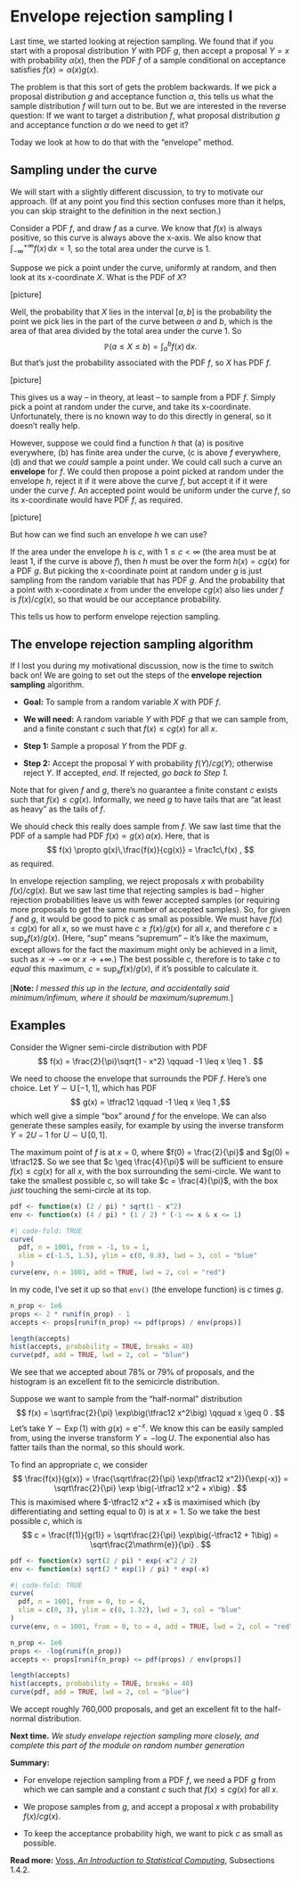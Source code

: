 # Envelope rejection sampling I

Last time, we started looking at rejection sampling. We found that if
you start with a proposal distribution $Y$ with PDF $g$, then accept a
proposal $Y = x$ with probability $\alpha(x)$, then the PDF $f$ of a
sample conditional on acceptance satisfies
$f(x) \propto \alpha(x) g(x)$.

The problem is that this sort of gets the problem backwards. If we pick
a proposal distribution $g$ and acceptance function $\alpha$, this tells
us what the sample distribution $f$ will turn out to be. But we are
interested in the reverse question: If we want to target a distribution
$f$, what proposal distribution $g$ and acceptance function $\alpha$ do
we need to get it?

Today we look at how to do that with the "envelope" method.

## Sampling under the curve

We will start with a slightly different discussion, to try to motivate
our approach. (If at any point you find this section confuses more than
it helps, you can skip straight to the definition in the next section.)

Consider a PDF $f$, and draw $f$ as a curve. We know that $f(x)$ is
always positive, so this curve is always above the x-axis. We also know
that $\int_{-\infty}^{+\infty} f(x)\,\mathrm{d}x = 1$, so the total area
under the curve is 1.

Suppose we pick a point under the curve, uniformly at random, and then
look at its x-coordinate $X$. What is the PDF of $X$?

\[picture\]

Well, the probability that $X$ lies in the interval $[a,b]$ is the
probability the point we pick lies in the part of the curve between $a$
and $b$, which is the area of that area divided by the total area under
the curve 1. So
$$ \mathbb P(a \leq X \leq b) = \int_a^b f(x) \,\mathrm{d}x .$$ But
that's just the probability associated with the PDF $f$, so $X$ has PDF
$f$.

\[picture\]

This gives us a way -- in theory, at least -- to sample from a PDF $f$.
Simply pick a point at random under the curve, and take its
x-coordinate. Unfortunately, there is no known way to do this directly
in general, so it doesn't really help.

However, suppose we could find a function $h$ that (a) is positive
everywhere, (b) has finite area under the curve, (c is above $f$
everywhere, (d) and that we *could* sample a point under. We could call
such a curve an **envelope** for $f$. We could then propose a point
picked at random under the envelope $h$, reject it if it were above the
curve $f$, but accept it if it were under the curve $f$. An accepted
point would be uniform under the curve $f$, so its x-coordinate would
have PDF $f$, as required.

\[picture\]

But how can we find such an envelope $h$ we can use?

If the area under the envelope $h$ is $c$, with $1 \leq c < \infty$ (the
area must be at least 1, if the curve is above $f$), then $h$ must be
over the form $h(x) = cg(x)$ for a PDF $g$. But picking the x-coordinate
point at random under $g$ is just sampling from the random variable that
has PDF $g$. And the probability that a point with x-coordinate $x$ from
under the envelope $cg(x)$ also lies under $f$ is $f(x)/cg(x)$, so that
would be our acceptance probability.

This tells us how to perform envelope rejection sampling.

## The envelope rejection sampling algorithm

If I lost you during my motivational discussion, now is the time to
switch back on! We are going to set out the steps of the **envelope
rejection sampling** algorithm.

::: thpart
-   **Goal:** To sample from a random variable $X$ with PDF $f$.

-   **We will need:** A random variable $Y$ with PDF $g$ that we can
    sample from, and a finite constant $c$ such that $f(x) \leq cg(x)$
    for all $x$.

-   **Step 1:** Sample a proposal $Y$ from the PDF $g$.

-   **Step 2:** Accept the proposal $Y$ with probability $f(Y) / cg(Y)$;
    otherwise reject $Y$. If accepted, *end*. If rejected, *go back to
    Step 1*.
:::

Note that for given $f$ and $g$, there's no guarantee a finite constant
$c$ exists such that $f(x) \leq cg(x)$. Informally, we need $g$ to have
tails that are "at least as heavy" as the tails of $f$.

We should check this really does sample from $f$. We saw last time that
the PDF of a sample had PDF $f(x) \propto g(x) \,\alpha(x)$. Here, that
is $$ f(x) \propto g(x)\,\frac{f(x)}{cg(x)} = \frac1c\,f(x) , $$ as
required.

In envelope rejection sampling, we reject proposals $x$ with probability
$f(x)/cg(x)$. But we saw last time that rejecting samples is bad --
higher rejection probabilities leave us with fewer accepted samples (or
requiring more proposals to get the same number of accepted samples).
So, for given $f$ and $g$, it would be good to pick $c$ as small as
possible. We must have $f(x) \leq cg(x)$ for all $x$, so we must have
$c \geq f(x) / g(x)$ for all $x$, and therefore
$c \geq \sup_x f(x)/g(x)$. (Here, "sup"
means "supremum" -- it's like the maximum, except allows for the fact the
maximum might only be achieved in a limit, such as $x \to -\infty$ or
$x \to +\infty$.) The best possible $c$, therefore is to take $c$ to *equal* this maximum, $c = \sup_x f(x) / g(x)$, if it's possible to calculate it.

[**Note:** *I messed this up in the lecture, and accidentally said minimum/infimum, where it should be maximum/supremum.*]

## Examples

::: {#exm-env1}
Consider the Wigner semi-circle distribution with PDF
$$ f(x) = \frac{2}{\pi}\sqrt{1 - x^2} \qquad -1 \leq x \leq 1 . $$

We need to choose the envelope that surrounds the PDF $f$. Here's one
choice. Let $Y \sim \operatorname{U}[-1,1]$, which has PDF
$$ g(x) = \tfrac12 \qquad -1 \leq x \leq 1 ,$$ which well give a simple "box" around $f$ for the envelope. We can also generate these samples
easily, for example by using the inverse transform $Y = 2U - 1$ for
$U \sim \operatorname{U}[0,1]$.

The maximum point of $f$ is at $x = 0$, where $f(0) = \frac{2}{\pi}$ and $g(0) = \tfrac12$. So
we see that $c \geq \frac{4}{\pi}$ will be sufficient to ensure
$f(x) \leq cg(x)$ for all $x$, with the box surrounding the semi-circle. We want to take the smallest possible
$c$, so will take $c = \frac{4}{\pi}$, with the box *just* touching the semi-circle at its top.

```r
pdf <- function(x) (2 / pi) * sqrt(1 - x^2)
env <- function(x) (4 / pi) * (1 / 2) * (-1 <= x & x <= 1)
```

```r
#| code-fold: TRUE
curve(
  pdf, n = 1001, from = -1, to = 1,
  xlim = c(-1.5, 1.5), ylim = c(0, 0.8), lwd = 3, col = "blue"
)
curve(env, n = 1001, add = TRUE, lwd = 2, col = "red")
```

In my code, I've set it up so that `env()` (the envelope function) is $c$ times $g$.

```r
n_prop <- 1e6
props <- 2 * runif(n_prop) - 1
accepts <- props[runif(n_prop) <= pdf(props) / env(props)]

length(accepts)
hist(accepts, probability = TRUE, breaks = 40)
curve(pdf, add = TRUE, lwd = 2, col = "blue")
```

We see that we accepted about 78% or 79% of proposals, and the histogram
is an excellent fit to the semicircle distribution.
:::

::: {#exm-env-norm}
Suppose we want to sample from the "half-normal" distribution
$$ f(x) = \sqrt\frac{2}{\pi} \exp\big(\tfrac12 x^2\big) \qquad x \geq 0 . $$
Let's take $Y \sim \operatorname{Exp}(1)$ with $g(x) = \mathrm{e}^{-x}$.
We know this can be easily sampled from, using the inverse transform
$Y = - \log U$. The exponential also has fatter tails than the normal,
so this should work.

To find an appropriate $c$, we consider
$$ \frac{f(x)}{g(x)} = \frac{\sqrt\frac{2}{\pi} \exp(\tfrac12 x^2)}{\exp(-x)} = \sqrt\frac{2}{\pi} \exp \big(-\tfrac12 x^2 + x\big) . $$
This is maximised where $-\tfrac12 x^2 + x$ is maximised which (by
differentiating and setting equal to 0) is at $x = 1$. So we take the
best possible $c$, which is
$$ c = \frac{f(1)}{g(1)} = \sqrt\frac{2}{\pi} \exp\big(-\tfrac12 + 1\big) = \sqrt\frac{2\mathrm{e}}{\pi} . $$

```r
pdf <- function(x) sqrt(2 / pi) * exp(-x^2 / 2)
env <- function(x) sqrt(2 * exp(1) / pi) * exp(-x)
```

```r
#| code-fold: TRUE
curve(
  pdf, n = 1001, from = 0, to = 4,
  xlim = c(0, 3), ylim = c(0, 1.32), lwd = 3, col = "blue"
)
curve(env, n = 1001, from = 0, to = 4, add = TRUE, lwd = 2, col = "red")
```

```r
n_prop <- 1e6
props <- -log(runif(n_prop))
accepts <- props[runif(n_prop) <= pdf(props) / env(props)]

length(accepts)
hist(accepts, probability = TRUE, breaks = 40)
curve(pdf, add = TRUE, lwd = 2, col = "blue")
```

We accept roughly 760,000 proposals, and get an excellent fit to the
half-normal distribution.
:::

**Next time.** *We study envelope rejection sampling more closely, and
complete this part of the module on random number generation*

::: mysummary
**Summary:**

-   For envelope rejection sampling from a PDF $f$, we need a PDF $g$
    from which we can sample and a constant $c$ such that
    $f(x) \leq cg(x)$ for all $x$.

-   We propose samples from $g$, and accept a proposal $x$ with
    probability $f(x) / cg(x)$.

-   To keep the acceptance probability high, we want to pick $c$ as
    small as possible.

**Read more:** [Voss, *An Introduction to Statistical
Computing*](https://leeds.primo.exlibrisgroup.com/permalink/44LEE_INST/1fj430b/cdi_askewsholts_vlebooks_9781118728031),
Subsections 1.4.2.
:::
